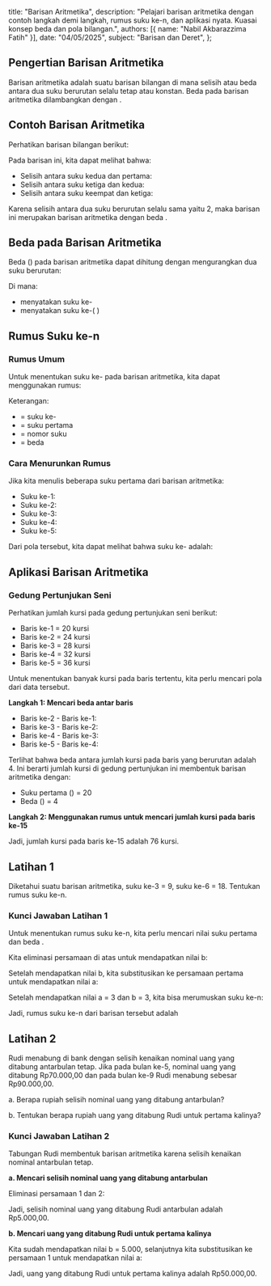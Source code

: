   title: "Barisan Aritmetika",
  description: "Pelajari barisan aritmetika dengan contoh langkah demi langkah, rumus suku ke-n, dan aplikasi nyata. Kuasai konsep beda dan pola bilangan.",
  authors: [{ name: "Nabil Akbarazzima Fatih" }],
  date: "04/05/2025",
  subject: "Barisan dan Deret",
};

## Pengertian Barisan Aritmetika

Barisan aritmetika adalah suatu barisan bilangan di mana selisih atau beda antara dua suku berurutan selalu tetap atau konstan. Beda pada barisan aritmetika dilambangkan dengan <InlineMath math="b" />.

## Contoh Barisan Aritmetika

Perhatikan barisan bilangan berikut:

<InlineMath math="4, 6, 8, 10, ..." />

Pada barisan ini, kita dapat melihat bahwa:

- Selisih antara suku kedua dan pertama: <InlineMath math="6 - 4 = 2" />
- Selisih antara suku ketiga dan kedua: <InlineMath math="8 - 6 = 2" />
- Selisih antara suku keempat dan ketiga: <InlineMath math="10 - 8 = 2" />

Karena selisih antara dua suku berurutan selalu sama yaitu 2, maka barisan ini merupakan barisan aritmetika dengan beda <InlineMath math="b = 2" />.

## Beda pada Barisan Aritmetika

Beda (<InlineMath math="b" />) pada barisan aritmetika dapat dihitung dengan mengurangkan dua suku berurutan:

<BlockMath math="b = U_2 - U_1 = U_3 - U_2 = U_4 - U_3 = ... = U_n - U_{n-1}" />

Di mana:

- <InlineMath math="U_n" /> menyatakan suku ke-
  <InlineMath math="n" />
- <InlineMath math="U_{n-1}" /> menyatakan suku ke-(
  <InlineMath math="n-1" />)

## Rumus Suku ke-n

### Rumus Umum

Untuk menentukan suku ke-<InlineMath math="n" /> pada barisan aritmetika, kita dapat menggunakan rumus:

<BlockMath math="U_n = a + (n-1)b" />

Keterangan:

- <InlineMath math="U_n" /> = suku ke-
  <InlineMath math="n" />
- <InlineMath math="a" /> = suku pertama
- <InlineMath math="n" /> = nomor suku
- <InlineMath math="b" /> = beda

### Cara Menurunkan Rumus

Jika kita menulis beberapa suku pertama dari barisan aritmetika:

- Suku ke-1: <InlineMath math="U_1 = a" />
- Suku ke-2: <InlineMath math="U_2 = a + b" />
- Suku ke-3: <InlineMath math="U_3 = a + 2b" />
- Suku ke-4: <InlineMath math="U_4 = a + 3b" />
- Suku ke-5: <InlineMath math="U_5 = a + 4b" />

Dari pola tersebut, kita dapat melihat bahwa suku ke-<InlineMath math="n" /> adalah:

<BlockMath math="U_n = a + (n-1)b" />

## Aplikasi Barisan Aritmetika

### Gedung Pertunjukan Seni

Perhatikan jumlah kursi pada gedung pertunjukan seni berikut:

- Baris ke-1 = 20 kursi
- Baris ke-2 = 24 kursi
- Baris ke-3 = 28 kursi
- Baris ke-4 = 32 kursi
- Baris ke-5 = 36 kursi

Untuk menentukan banyak kursi pada baris tertentu, kita perlu mencari pola dari data tersebut.

**Langkah 1: Mencari beda antar baris**

- Baris ke-2 - Baris ke-1: <InlineMath math="24 - 20 = 4" />
- Baris ke-3 - Baris ke-2: <InlineMath math="28 - 24 = 4" />
- Baris ke-4 - Baris ke-3: <InlineMath math="32 - 28 = 4" />
- Baris ke-5 - Baris ke-4: <InlineMath math="36 - 32 = 4" />

Terlihat bahwa beda antara jumlah kursi pada baris yang berurutan adalah 4. Ini berarti jumlah kursi di gedung pertunjukan ini membentuk barisan aritmetika dengan:

- Suku pertama (<InlineMath math="a" />) = 20
- Beda (<InlineMath math="b" />) = 4

**Langkah 2: Menggunakan rumus untuk mencari jumlah kursi pada baris ke-15**

<div className="flex flex-col gap-4">
  <BlockMath math="U_{15} = a + (n-1)b" />
  <BlockMath math="U_{15} = 20 + (15-1)4" />
  <BlockMath math="U_{15} = 20 + (14)4" />
  <BlockMath math="U_{15} = 20 + 56" />
  <BlockMath math="U_{15} = 76" />
</div>

Jadi, jumlah kursi pada baris ke-15 adalah 76 kursi.

## Latihan 1

Diketahui suatu barisan aritmetika, suku ke-3 = 9, suku ke-6 = 18. Tentukan rumus suku ke-n.

### Kunci Jawaban Latihan 1

Untuk menentukan rumus suku ke-n, kita perlu mencari nilai suku pertama <InlineMath math="(a)" /> dan beda <InlineMath math="(b)" />.

<div className="flex flex-col gap-4">
  <BlockMath math="U_3 = a + 2b = 9" />
  <BlockMath math="U_6 = a + 5b = 18" />
</div>

Kita eliminasi persamaan di atas untuk mendapatkan nilai b:

<div className="flex flex-col gap-4">
  <BlockMath math="U_6 - U_3 = (a + 5b) - (a + 2b)" />
  <BlockMath math="18 - 9 = 3b" />
  <BlockMath math="9 = 3b" />
  <BlockMath math="b = 3" />
</div>

Setelah mendapatkan nilai b, kita substitusikan ke persamaan pertama untuk mendapatkan nilai a:

<div className="flex flex-col gap-4">
  <BlockMath math="a + 2b = 9" />
  <BlockMath math="a + 2(3) = 9" />
  <BlockMath math="a + 6 = 9" />
  <BlockMath math="a = 9 - 6 = 3" />
</div>

Setelah mendapatkan nilai a = 3 dan b = 3, kita bisa merumuskan suku ke-n:

<div className="flex flex-col gap-4">
  <BlockMath math="U_n = a + (n-1)b" />
  <BlockMath math="U_n = 3 + (n-1)3" />
  <BlockMath math="U_n = 3 + 3n - 3" />
  <BlockMath math="U_n = 3n" />
</div>

Jadi, rumus suku ke-n dari barisan tersebut adalah <InlineMath math="U_n = 3n" />

## Latihan 2

Rudi menabung di bank dengan selisih kenaikan nominal uang yang ditabung antarbulan tetap. Jika pada bulan ke-5, nominal uang yang ditabung Rp70.000,00 dan pada bulan ke-9 Rudi menabung sebesar Rp90.000,00.

a. Berapa rupiah selisih nominal uang yang ditabung antarbulan?

b. Tentukan berapa rupiah uang yang ditabung Rudi untuk pertama kalinya?

### Kunci Jawaban Latihan 2

Tabungan Rudi membentuk barisan aritmetika karena selisih kenaikan nominal antarbulan tetap.

**a. Mencari selisih nominal uang yang ditabung antarbulan**

<div className="flex flex-col gap-4">
  <BlockMath math="U_5 = 70.000" />
  <BlockMath math="a + (5-1)b = 70.000" />
  <BlockMath math="a + 4b = 70.000 \text{ ... (persamaan 1)}" />

  <BlockMath math="U_9 = 90.000" />
  <BlockMath math="a + (9-1)b = 90.000" />
  <BlockMath math="a + 8b = 90.000 \text{ ... (persamaan 2)}" />
</div>

Eliminasi persamaan 1 dan 2:

<div className="flex flex-col gap-4">
  <BlockMath math="4b = 20.000" />
  <BlockMath math="b = 5.000" />
</div>

Jadi, selisih nominal uang yang ditabung Rudi antarbulan adalah Rp5.000,00.

**b. Mencari uang yang ditabung Rudi untuk pertama kalinya**

Kita sudah mendapatkan nilai b = 5.000, selanjutnya kita substitusikan ke persamaan 1 untuk mendapatkan nilai a:

<div className="flex flex-col gap-4">
  <BlockMath math="a + 4b = 70.000" />
  <BlockMath math="a + 4(5.000) = 70.000" />
  <BlockMath math="a + 20.000 = 70.000" />
  <BlockMath math="a = 70.000 - 20.000" />
  <BlockMath math="a = 50.000" />
</div>

Jadi, uang yang ditabung Rudi untuk pertama kalinya adalah Rp50.000,00.
